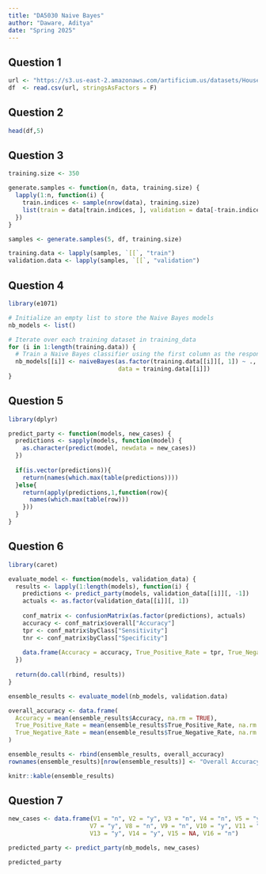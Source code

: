 ```yaml
---
title: "DA5030 Naive Bayes"
author: "Daware, Aditya"
date: "Spring 2025"
---
```

## Question 1
```r
url <- "https://s3.us-east-2.amazonaws.com/artificium.us/datasets/HouseVotes-1984-ButOne.csv"
df  <- read.csv(url, stringsAsFactors = F)
```


## Question 2
```r
head(df,5)
```


## Question 3
```r
training.size <- 350

generate.samples <- function(n, data, training.size) {
  lapply(1:n, function(i) {
    train.indices <- sample(nrow(data), training.size)
    list(train = data[train.indices, ], validation = data[-train.indices, ])
  })
}

samples <- generate.samples(5, df, training.size)

training.data <- lapply(samples, `[[`, "train")
validation.data <- lapply(samples, `[[`, "validation")
```


## Question 4
```r
library(e1071)

# Initialize an empty list to store the Naive Bayes models
nb_models <- list()

# Iterate over each training dataset in training_data
for (i in 1:length(training.data)) {
  # Train a Naive Bayes classifier using the first column as the response (party)
  nb_models[[i]] <- naiveBayes(as.factor(training.data[[i]][, 1]) ~ ., 
                               data = training.data[[i]])
}

```


## Question 5
```r
library(dplyr)

predict_party <- function(models, new_cases) {
  predictions <- sapply(models, function(model) {
    as.character(predict(model, newdata = new_cases))
  })
  
  if(is.vector(predictions)){
    return(names(which.max(table(predictions))))
  }else{
    return(apply(predictions,1,function(row){
      names(which.max(table(row)))
    }))
  }
}
```

## Question 6
```r
library(caret)

evaluate_model <- function(models, validation_data) {
  results <- lapply(1:length(models), function(i) {
    predictions <- predict_party(models, validation_data[[i]][, -1])
    actuals <- as.factor(validation_data[[i]][, 1])
    
    conf_matrix <- confusionMatrix(as.factor(predictions), actuals)
    accuracy <- conf_matrix$overall["Accuracy"]
    tpr <- conf_matrix$byClass["Sensitivity"]
    tnr <- conf_matrix$byClass["Specificity"]
    
    data.frame(Accuracy = accuracy, True_Positive_Rate = tpr, True_Negative_Rate = tnr)
  })
  
  return(do.call(rbind, results))
}

ensemble_results <- evaluate_model(nb_models, validation.data)

overall_accuracy <- data.frame(
  Accuracy = mean(ensemble_results$Accuracy, na.rm = TRUE),
  True_Positive_Rate = mean(ensemble_results$True_Positive_Rate, na.rm = TRUE),
  True_Negative_Rate = mean(ensemble_results$True_Negative_Rate, na.rm = TRUE)
)

ensemble_results <- rbind(ensemble_results, overall_accuracy)
rownames(ensemble_results)[nrow(ensemble_results)] <- "Overall Accuracy"

knitr::kable(ensemble_results)

```

## Question 7
```r
new_cases <- data.frame(V1 = "n", V2 = "y", V3 = "n", V4 = "n", V5 = "y", V6 = "y", 
                       V7 = "y", V8 = "n", V9 = "n", V10 = "y", V11 = "n", V12 = "y", 
                       V13 = "y", V14 = "y", V15 = NA, V16 = "n")

predicted_party <- predict_party(nb_models, new_cases)

predicted_party
```




